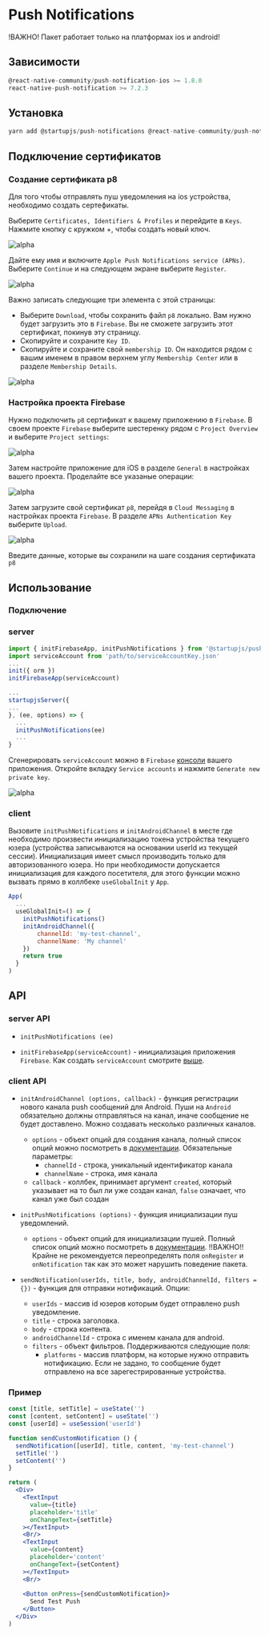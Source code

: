
# Push Notifications

!ВАЖНО! Пакет работает только на платформах ios и android!

## Зависимости

```js
@react-native-community/push-notification-ios >= 1.8.0
react-native-push-notification >= 7.2.3
```

## Установка

```js
yarn add @startupjs/push-notifications @react-native-community/push-notification-ios react-native-push-notification
```


## Подключение сертификатов

### Создание сертификата p8

Для того чтобы отправлять пуш уведомления на ios устройства, необходимо создать сертефикаты.

Выберите `Certificates, Identifiers & Profiles` и перейдите в `Keys`. Нажмите кнопку с кружком +, чтобы создать новый ключ.

![alpha](/img/pushs_2.png "Certificates, Identifiers & Profiles")

Дайте ему имя и включите `Apple Push Notifications service (APNs)`. Выберите `Continue` и на следующем экране выберите `Register`.

![alpha](/img/pushs_3.png "Apple Push Notifications service (APNs)")

Важно записать следующие три элемента с этой страницы:

- Выберите `Download`, чтобы сохранить файл `p8` локально. Вам нужно будет загрузить это в `Firebase`. Вы не сможете загрузить этот сертификат, покинув эту страницу.
- Скопируйте и сохраните `Key ID`.
- Скопируйте и сохраните свой `membership ID`. Он находится рядом с вашим именем в правом верхнем углу `Membership Center` или в разделе `Membership Details`.

![alpha](/img/pushs_4.png "Apple Push Notifications service (APNs)")

### Настройка проекта Firebase

Нужно подключить `p8` сертификат к вашему приложению в `Firebase`. В своем проекте `Firebase` выберите шестеренку рядом с `Project Overview` и выберите `Project settings`:

![alpha](/img/pushs_5.png "Apple Push Notifications service (APNs)")

Затем настройте приложение для iOS в разделе `General` в настройках вашего проекта. Проделайте все указаные операции:

![alpha](/img/pushs_6.png "Apple Push Notifications service (APNs)")

Затем загрузите свой сертификат `p8`, перейдя в `Cloud Messaging` в настройках проекта `Firebase`. В разделе `APNs Authentication Key` выберите `Upload`.

![alpha](/img/pushs_7.png "Apple Push Notifications service (APNs)")

Введите данные, которые вы сохранили на шаге создания сертификата `p8`

## Использование

### Подключение

### server

```js
import { initFirebaseApp, initPushNotifications } from '@startupjs/push-notifications/server'
import serviceAccount from 'path/to/serviceAccountKey.json'
...
init({ orm })
initFirebaseApp(serviceAccount)

...
startupjsServer({
...
}, (ee, options) => {
  ...
  initPushNotifications(ee)
  ...
}

```
Сгенерировать `serviceAccount` можно в `Firebase` [консоли](https://console.firebase.google.com/project/) вашего приложения. Откройте вкладку `Service accounts` и нажмите `Generate new private key`.

![alpha](/img/pushs_1.png "firebase admin")

### client

Вызовите `initPushNotifications` и `initAndroidChannel` в месте где необходимо произвести инициализацию токена устройства текущего юзера (устройства записываются на основании userId из текущей сессии). Инициализация имеет смысл производить только для авторизованного юзера. Но при необходимости допускается инициализация для каждого посетителя, для этого функции можно вызвать прямо в коллбеке `useGlobalInit` у `App`.

```js
App(
  ...
  useGlobalInit=() => {
    initPushNotifications()
    initAndroidChannel({
        channelId: 'my-test-channel',
        channelName: 'My channel'
    })
    return true
  }
)
```

## API

### server API

- `initPushNotifications (ee)`

- `initFirebaseApp(serviceAccount)` - инициализация приложения `Firebase`. Как создать `serviceAccount` смотрите [выше](/docs/libraries/push-notofications#server).

### client API

- `initAndroidChannel (options, callback)` - функция регистрации нового канала push сообщений для Android. Пуши на `Android` обязательно должны отправляться на канал, иначе сообщение не будет доставлено. Можно создавать несколько различных каналов.
  - `options` - объект опций для создания канала, полный список опций можно посмотреть в [документации](https://github.com/zo0r/react-native-push-notification#channel-management-android). Обязательные параметры:
    - `channelId` - строка, уникальный идентификатор канала
    - `channelName` - строка, имя канала
  - `callback` - коллбек, принимает аргумент `created`, который указывает на то был ли уже создан канал, `false` означает, что канал уже был создан

- `initPushNotifications (options)` - функция инициализации пуш уведомлений.
  - `options` - объект опций для инициализации пушей. Полный список опций можно посмотреть в [документации](https://github.com/zo0r/react-native-push-notification#usage). !!ВАЖНО!! Крайне не рекомендуется переопределять поля `onRegister` и `onNotification` так как это может нарушить поведение пакета.

- `sendNotification(userIds, title, body, androidChannelId, filters = {})` - функция для отправки нотификаций. Опции:
  - `userIds` - массив id юзеров которым будет отправлено push уведомление. 
  - `title` - строка заголовка.
  - `body` - строка контента.
  - `androidChannelId` - строка с именем канала для android.
  - `filters` - объект фильтров. Поддерживаются следующие поля:
    - `platforms` - массив платформ, на которые нужно отправить нотификацию. Если не задано, то сообщение будет отправлено на все зарегестрированные устройства.


### Пример

```jsx example
const [title, setTitle] = useState('')
const [content, setContent] = useState('')
const [userId] = useSession('userId')

function sendCustomNotification () {
  sendNotification([userId], title, content, 'my-test-channel')
  setTitle('')
  setContent('')
}

return (
  <Div>
    <TextInput
      value={title}
      placeholder='title'
      onChangeText={setTitle}
    ></TextInput>
    <Br/>
    <TextInput
      value={content}
      placeholder='content'
      onChangeText={setContent}
    ></TextInput>
    <Br/>
    
    <Button onPress={sendCustomNotification}>
      Send Test Push
    </Button>
  </Div>
)
```
